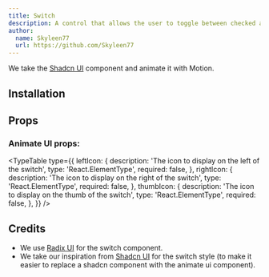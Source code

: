 ```yaml
---
title: Switch
description: A control that allows the user to toggle between checked and not checked.
author:
  name: Skyleen77
  url: https://github.com/Skyleen77
---
```


We take the [Shadcn UI](https://ui.shadcn.com/docs/components/switch) component and animate it with Motion.

<ComponentPreview name="radix-switch-demo" />

## Installation

<ComponentInstallation name="radix-switch" />

## Props

<div className="flex flex-row gap-x-3">
  <ExternalLink
    href="https://www.radix-ui.com/primitives/docs/components/switch"
    text="Docs"
  />
  <ExternalLink
    href="https://www.radix-ui.com/primitives/docs/components/switch#api-reference"
    text="API Reference"
  />
</div>

### Animate UI props:

<TypeTable
  type={{
    leftIcon: {
      description: 'The icon to display on the left of the switch',
      type: 'React.ElementType',
      required: false,
    },
    rightIcon: {
      description: 'The icon to display on the right of the switch',
      type: 'React.ElementType',
      required: false,
    },
    thumbIcon: {
      description: 'The icon to display on the thumb of the switch',
      type: 'React.ElementType',
      required: false,
    },
  }}
/>

## Credits

- We use [Radix UI](https://www.radix-ui.com/primitives/docs/components/switch) for the switch component.
- We take our inspiration from [Shadcn UI](https://ui.shadcn.com/docs/components/switch) for the switch style (to make it easier to replace a shadcn component with the animate ui component).
